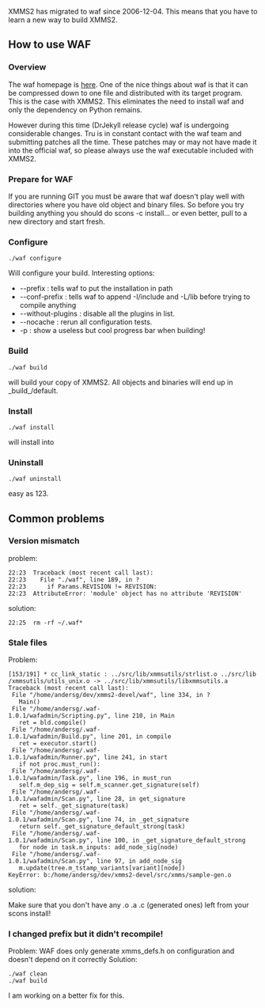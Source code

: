 XMMS2 has migrated to waf since 2006-12-04. This means that you have to learn a new way to build XMMS2.


== How to use WAF ==

=== Overview ===
The waf homepage is [http://freehackers.org/~tnagy/bksys.html here]. One of the nice things about waf is that it can be compressed down to one file and distributed with its target program. This is the case with XMMS2. This eliminates the need to install waf and only the dependency on Python remains.

However during this time (DrJekyll release cycle) waf is undergoing considerable changes. Tru is in constant contact with the waf team and submitting patches all the time. These patches may or may not have made it into the official waf, so please always use the waf executable included with XMMS2.

=== Prepare for WAF ===
If you are running GIT you must be aware that waf doesn't play well with directories where you have old object and binary files. So before you try building anything you should do scons -c install... or even better, pull to a new directory and start fresh.

=== Configure ===

 ./waf configure

Will configure your build. Interesting options:

* --prefix <path> : tells waf to put the installation in path
* --conf-prefix <path> : tells waf to append -I<path>/include and -L<path>/lib before trying to compile anything
* --without-plugins <list> : disable all the plugins in list.
* --nocache : rerun all configuration tests.
* -p : show a useless but cool progress bar when building!

=== Build ===

 ./waf build

will build your copy of XMMS2. All objects and binaries will end up in _build_/default.

=== Install ===

 ./waf install

will install into <prefix>

=== Uninstall ===

 ./waf uninstall

easy as 123.

== Common problems ==

=== Version mismatch ===

problem:

 22:23 <Eclipser> Traceback (most recent call last):
 22:23 <Eclipser>   File "./waf", line 189, in ?
 22:23 <Eclipser>     if Params.REVISION != REVISION:
 22:23 <Eclipser> AttributeError: 'module' object has no attribute 'REVISION'

solution:
 22:25 <tru> rm -rf ~/.waf*

=== Stale files ===
Problem:

 [153/191] * cc_link_static : ../src/lib/xmmsutils/strlist.o ../src/lib/xmmsutils/utils_unix.o -> ../src/lib/xmmsutils/libxmmsutils.a
 Traceback (most recent call last):
  File "/home/andersg/dev/xmms2-devel/waf", line 334, in ?
    Main()
  File "/home/andersg/.waf-1.0.1/wafadmin/Scripting.py", line 210, in Main
    ret = bld.compile()
  File "/home/andersg/.waf-1.0.1/wafadmin/Build.py", line 201, in compile
    ret = executor.start()
  File "/home/andersg/.waf-1.0.1/wafadmin/Runner.py", line 241, in start
    if not proc.must_run():
  File "/home/andersg/.waf-1.0.1/wafadmin/Task.py", line 196, in must_run
    self.m_dep_sig = self.m_scanner.get_signature(self)
  File "/home/andersg/.waf-1.0.1/wafadmin/Scan.py", line 28, in get_signature
    ret = self._get_signature(task)
  File "/home/andersg/.waf-1.0.1/wafadmin/Scan.py", line 74, in _get_signature
    return self._get_signature_default_strong(task)
  File "/home/andersg/.waf-1.0.1/wafadmin/Scan.py", line 100, in _get_signature_default_strong
    for node in task.m_inputs: add_node_sig(node)
  File "/home/andersg/.waf-1.0.1/wafadmin/Scan.py", line 97, in add_node_sig
    m.update(tree.m_tstamp_variants[variant][node])
 KeyError: b:/home/andersg/dev/xmms2-devel/src/xmms/sample-gen.o

solution:

Make sure that you don't have any .o .a .c (generated ones) left from your scons install!

=== I changed prefix but it didn't recompile! ===
Problem: WAF does only generate xmms_defs.h on configuration and doesn't depend on it correctly
Solution:

 ./waf clean
 ./waf build

I am working on a better fix for this.